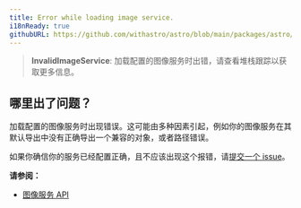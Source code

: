 ```yaml
---
title: Error while loading image service.
i18nReady: true
githubURL: https://github.com/withastro/astro/blob/main/packages/astro/src/core/errors/errors-data.ts
---
```


> **InvalidImageService**: 加载配置的图像服务时出错，请查看堆栈跟踪以获取更多信息。

## 哪里出了问题？

加载配置的图像服务时出现错误。这可能由多种因素引起，例如你的图像服务在其默认导出中没有正确导出一个兼容的对象，或者路径错误。

如果你确信你的服务已经配置正确，且不应该出现这个报错，请[提交一个 issue](https://astro.build/issues/)。

**请参阅：**

- [图像服务 API](/zh-cn/reference/image-service-reference/)

